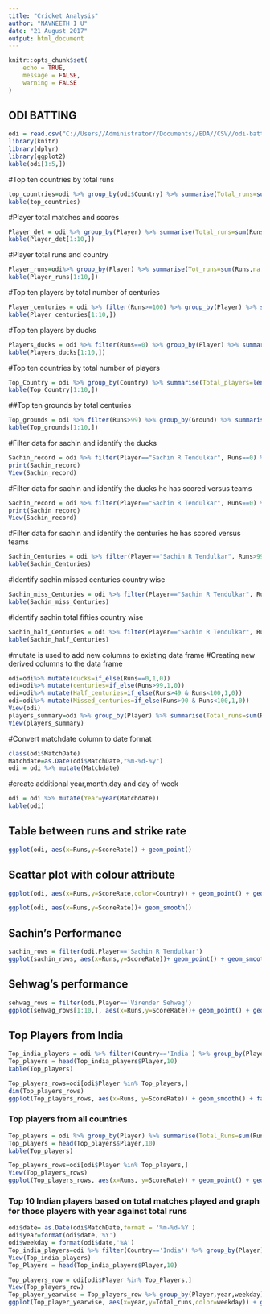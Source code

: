---
title: "Cricket Analysis"
author: "NAVNEETH I U"
date: "21 August 2017"
output: html_document
---

```{r setup, include=FALSE}
knitr::opts_chunk$set(
	echo = TRUE,
	message = FALSE,
	warning = FALSE
)
```

## ODI BATTING

```{r, message=FALSE, warning=FALSE}
odi = read.csv("C://Users//Administrator//Documents//EDA//CSV//odi-batting.csv")
library(knitr)
library(dplyr)
library(ggplot2)
kable(odi[1:5,])
```
#Top ten countries by total runs 
```{r, message=FALSE, warning=FALSE}
top_countries=odi %>% group_by(odi$Country) %>% summarise(Total_runs=sum(Runs,na.rm=TRUE)) %>% arrange(-Total_runs)
kable(top_countries)
```

#Player total matches and scores
```{r}
Player_det = odi %>% group_by(Player) %>% summarise(Total_runs=sum(Runs, na.rm=TRUE), Matches_played=Total_runs/(mean(Runs, na.rm=TRUE))) %>% arrange(-Total_runs)
kable(Player_det[1:10,])
```

#Player total runs and country
```{r}
Player_runs=odi%>% group_by(Player) %>% summarise(Tot_runs=sum(Runs,na.rm=TRUE),player_country=first(Country)) %>% arrange(-Tot_runs)
kable(Player_runs[1:10,])
```

#Top ten players by total number of centuries
```{r}
Player_centuries = odi %>% filter(Runs>=100) %>% group_by(Player) %>% summarise(Total_centuries=n()) %>% arrange(-Total_centuries)
kable(Player_centuries[1:10,])      
```

#Top ten players by ducks
```{r}
Players_ducks = odi %>% filter(Runs==0) %>% group_by(Player) %>% summarise(Total_ducks=n()) %>% arrange(-Total_ducks)
kable(Players_ducks[1:10,])
```

#Top ten countries by total number of players
```{r}
Top_Country = odi %>% group_by(Country) %>% summarise(Total_players=length(unique(Player))) %>% arrange(-Total_players)
kable(Top_Country[1:10,])
```

##Top ten grounds by total centuries
```{r}
Top_grounds = odi %>% filter(Runs>99) %>% group_by(Ground) %>% summarise(Centuries=n()) %>% arrange(-Centuries)
kable(Top_grounds[1:10,])
```

#Filter data for sachin and identify the ducks 
```{r}
Sachin_record = odi %>% filter(Player=="Sachin R Tendulkar", Runs==0) %>% group_by(Player) %>% summarise(Ducks=n()) %>% arrange(-Ducks)
print(Sachin_record)
View(Sachin_record)
```

#Filter data for sachin and identify the ducks he has scored versus teams  
```{r}
Sachin_record = odi %>% filter(Player=="Sachin R Tendulkar", Runs==0) %>% group_by(Versus) %>% summarise(Ducks=n()) %>% arrange(-Ducks)
print(Sachin_record)
View(Sachin_record)
```

#Filter data for sachin and identify the centuries he has scored versus teams  
```{r}
Sachin_Centuries = odi %>% filter(Player=="Sachin R Tendulkar", Runs>99) %>% group_by(Teams=Versus) %>% summarise(Centuries=n()) %>% arrange(-Centuries)
kable(Sachin_Centuries)
```

#Identify sachin missed centuries country wise 
```{r}
Sachin_miss_Centuries = odi %>% filter(Player=="Sachin R Tendulkar", Runs>90, Runs<100) %>% group_by(Teams=Versus) %>% summarise(Missed_centuries=n()) %>% arrange(-Missed_centuries)
kable(Sachin_miss_Centuries)
```

#Identify sachin total fifties country wise
```{r}
Sachin_half_Centuries = odi %>% filter(Player=="Sachin R Tendulkar", Runs>49, Runs<100) %>% group_by(Teams=Versus) %>% summarise(half_centuries=n()) %>% arrange(-half_centuries)
kable(Sachin_half_Centuries)
```

#mutate is used to add new columns to existing data frame 
#Creating new derived columns to the data frame
```{r}
odi=odi%>% mutate(ducks=if_else(Runs==0,1,0))
odi=odi%>% mutate(centuries=if_else(Runs>99,1,0))
odi=odi%>% mutate(Half_centuries=if_else(Runs>49 & Runs<100,1,0))
odi=odi%>% mutate(Missed_centuries=if_else(Runs>90 & Runs<100,1,0))
View(odi)
players_summary=odi %>% group_by(Player) %>% summarise(Total_runs=sum(Runs,na.rm=TRUE),Ducks=sum(ducks,na.rm=TRUE),centuries=sum(centuries,na.rm=TRUE),Fifties=sum(Half_centuries,na.rm=TRUE),Missed=sum(Missed_centuries,na.rm=TRUE)) %>% arrange(-Total_runs)
View(players_summary)
```

#Convert matchdate column to date format 
```{r}
class(odi$MatchDate)
Matchdate=as.Date(odi$MatchDate,"%m-%d-%y")
odi = odi %>% mutate(Matchdate)
```

#create additional year,month,day and day of week
```{r}
odi = odi %>% mutate(Year=year(Matchdate))
kable(odi)
```

## Table between runs and strike rate 
```{r, message=FALSE, warning=FALSE}
ggplot(odi, aes(x=Runs,y=ScoreRate)) + geom_point()
```

## Scattar plot with colour attribute
```{r, message=FALSE, warning=FALSE}
ggplot(odi, aes(x=Runs,y=ScoreRate,color=Country)) + geom_point() + geom_smooth()
```

```{r}
ggplot(odi, aes(x=Runs,y=ScoreRate))+ geom_smooth()
```

## Sachin's Performance 
```{r}
sachin_rows = filter(odi,Player=='Sachin R Tendulkar')
ggplot(sachin_rows, aes(x=Runs,y=ScoreRate))+ geom_point() + geom_smooth()
```

## Sehwag's performance 
```{r}
sehwag_rows = filter(odi,Player=='Virender Sehwag')
ggplot(sehwag_rows[1:10,], aes(x=Runs,y=ScoreRate))+ geom_point() + geom_smooth()
```

## Top Players from India 
```{r}
Top_india_players = odi %>% filter(Country=='India') %>% group_by(Player) %>% summarise(Total_Runs=sum(Runs)) %>% arrange(-Total_Runs)
Top_players = head(Top_india_players$Player,10)
kable(Top_players)

Top_players_rows=odi[odi$Player %in% Top_players,]
dim(Top_players_rows)
ggplot(Top_players_rows, aes(x=Runs, y=ScoreRate)) + geom_smooth() + facet_wrap(~Player)
```

### Top players from all countries 
```{r}
Top_players = odi %>% group_by(Player) %>% summarise(Total_Runs=sum(Runs)) %>% arrange(-Total_Runs)
Top_players = head(Top_players$Player,10)
kable(Top_players)

Top_players_rows=odi[odi$Player %in% Top_players,]
View(Top_players_rows)
ggplot(Top_players_rows, aes(x=Runs, y=ScoreRate)) + geom_point() + geom_smooth() + facet_wrap(~Player)
```

### Top 10 Indian players based on total matches played and graph for those players with year against total runs 
```{r}
odi$date= as.Date(odi$MatchDate,format = '%m-%d-%Y')
odi$year=format(odi$date,'%Y')
odi$weekday = format(odi$date,'%A')
Top_india_players=odi %>% filter(Country=='India') %>% group_by(Player) %>% summarise(Total_matches=n()) %>% arrange(-Total_matches)
View(Top_india_players)
Top_Players = head(Top_india_players$Player,10)

Top_players_row = odi[odi$Player %in% Top_Players,]
View(Top_players_row)
Top_player_yearwise = Top_players_row %>% group_by(Player,year,weekday) %>% summarise(Total_runs=sum(Runs)) 
ggplot(Top_player_yearwise, aes(x=year,y=Total_runs,color=weekday)) + geom_bar(stat='identity') + facet_wrap(~Player)
```

